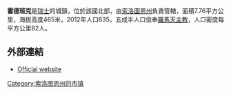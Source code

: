 '''霍德班克'''是[[瑞士|瑞士]]的城鎮，位於該國北部，由[[索洛圖恩州|索洛圖恩州]]負責管轄，面積7.76平方公里，海拔高度465米，2012年人口635，五成半人口信奉[[羅馬天主教|羅馬天主教]]，人口密度每平方公里82人。

==外部連結==
* [http://www.holderbank-so.ch Official website] {{Wayback|url=http://www.holderbank-so.ch/ |date=20170909215031 }} {{de icon}}

{{Switzerland-geo-stub}}
[[Category:索洛图恩州的市镇|Category:索洛图恩州的市镇]]